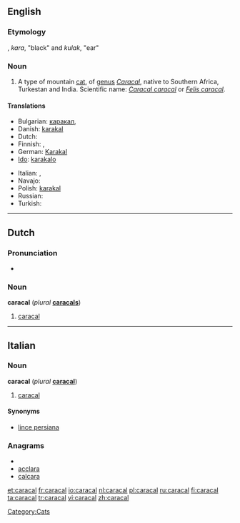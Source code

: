 ==English==

===Etymology===
{{etyl|tr}} {{term|karakulak|lang=tr}}, ''kara'', "black" and ''kulak'', "ear"

===Noun===
{{wikipedia}}
{{en-noun}}

# A type of mountain [[cat]], of [[genus]] ''[[Caracal]]'', native to Southern Africa, Turkestan and India. Scientific name: ''[[Caracal caracal]]'' or ''[[Felis caracal]]''.

====Translations====
{{trans-top|''Caracal caracal''}}
* Bulgarian: [[каракал]], {{t|bg|степен рис|sc=Cyrl}}
* Danish: [[karakal]]
* Dutch: {{t+|nl|caracal|m}}
* Finnish: {{t-|fi|aavikkoilves}}, {{t-|fi|karakali}}
* German: [[Karakal]] {{m}}
* [[Ido]]: [[karakalo]]
{{trans-mid}}
* Italian: {{t-|it|caracal|m}}, {{t-|it|lince persiana|f}}
* Navajo: {{tø|nv|náshdóí bijaałizhiní}}
* Polish: [[karakal]]
* Russian: {{t+|ru|каракал|m|tr=karakál|sc=Cyrl}}
* Turkish: {{t+|tr|karakulak}}
{{trans-bottom}}

[[Category:Cats]]

----

==Dutch==

===Pronunciation===
* {{audio|Nl-caracal.ogg|audio}}

===Noun===
'''caracal''' {{m}} (''plural'' '''[[caracals]]''')

# [[caracal#English|caracal]]

----

==Italian==

===Noun===
'''caracal''' {{m}} (''plural'' '''[[caracal]]''')

# [[#English|caracal]]

====Synonyms====
* [[lince persiana]]

===Anagrams===
* {{alphagram|aaacclr}}
* [[acclara#Italian|acclara]]
* [[calcara#Italian|calcara]]

[[et:caracal]]
[[fr:caracal]]
[[io:caracal]]
[[nl:caracal]]
[[pl:caracal]]
[[ru:caracal]]
[[fi:caracal]]
[[ta:caracal]]
[[tr:caracal]]
[[vi:caracal]]
[[zh:caracal]]